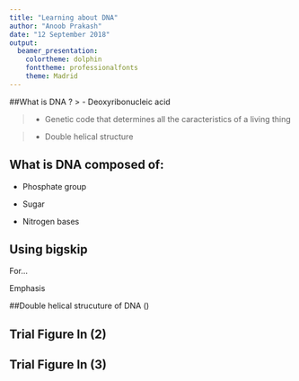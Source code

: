 ```yaml
---
title: "Learning about DNA"
author: "Anoob Prakash"
date: "12 September 2018"
output: 
  beamer_presentation: 
    colortheme: dolphin
    fonttheme: professionalfonts
    theme: Madrid
---
```


##What is DNA ?
> - Deoxyribonucleic acid

\bigskip

> - Genetic code that determines all the caracteristics of a living thing

\bigskip

> - Double helical structure


## What is DNA composed of:

- \color{orange} Phosphate group

\bigskip

- \color{green} Sugar

\bigskip

- \color{pink} Nitrogen bases

\pagebreak



## Using bigskip

For...

\bigskip   
\bigskip   
\bigskip   
\bigskip   
\bigskip   

Emphasis

##Double helical strucuture of DNA ()

 \begin{picture}(300,230)
 \put(50,50){\includegraphics[height=5cm]{dna.jpg}}
 \put(00,50){\begin{minipage}[t]{1\linewidth}
 \end{minipage}}
 \end{picture}
 
## Trial Figure In \LaTeX (2)

 \begin{picture}(320,250)
 \put(00,100){\includegraphics[height=5cm]{dna.jpg}}
 \put(00,60){\begin{minipage}[t]{1\linewidth}
 {Choose a point on the unit circle. Connect it to the origin with a line of length one, and denote the angle between that line and the horizontal coordinate axis by $\theta$.}
 \end{minipage}}
 \end{picture}
 
## Trial Figure In \LaTeX (3)

 \begin{picture}(320,250)
 \put(0,20){\includegraphics[height=8cm]{dna.jpg}}
 \put(180,180){\begin{minipage}[t]{0.4\linewidth}
 {Choose a point on the unit circle. Connect it to the origin with a line of length one, and denote the angle between that line and the horizontal coordinate axis by $\theta$.}
 \end{minipage}}
 \end{picture}
 
